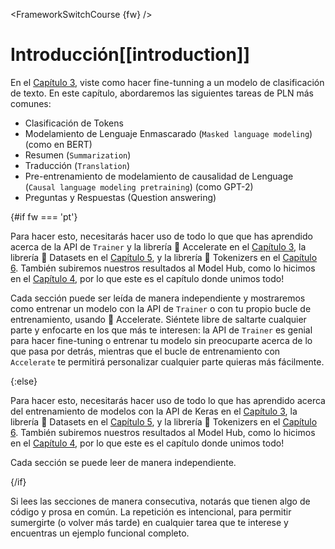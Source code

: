 <FrameworkSwitchCourse {fw} />

# Introducción[[introduction]]

<CourseFloatingBanner
    chapter={7}
    classNames="absolute z-10 right-0 top-0"
/>

En el [Capítulo 3](/course/chapter3), viste como hacer fine-tunning a un modelo de clasificación de texto. En este capítulo, abordaremos las siguientes tareas de PLN más comunes:

- Clasificación de Tokens
- Modelamiento de Lenguaje Enmascarado (`Masked language modeling`) (como en BERT)
- Resumen (`Summarization`)
- Traducción (`Translation`)
- Pre-entrenamiento de modelamiento de causalidad de Lenguage (`Causal language modeling pretraining`) (como GPT-2)
- Preguntas y Respuestas (Question answering)

{#if fw === 'pt'}

Para hacer esto, necesitarás hacer uso de todo lo que que has aprendido acerca de la API de `Trainer` y la librería 🤗 Accelerate en el [Capítulo 3](/course/chapter3), la librería 🤗 Datasets en el [Capítulo 5](/course/chapter5), y la librería 🤗 Tokenizers en el [Capítulo 6](/course/chapter6). También subiremos nuestros resultados al Model Hub, como lo hicimos en el [Capítulo 4](/course/chapter4), por lo que este es el capítulo donde unimos todo!

Cada sección puede ser leída de manera independiente y mostraremos como entrenar un modelo con la API de `Trainer` o con tu propio bucle de entrenamiento, usando 🤗 Accelerate. Siéntete libre de saltarte cualquier parte y enfocarte en los que más te interesen: la API de `Trainer` es genial para hacer fine-tuning o entrenar tu modelo sin preocuparte acerca de lo que pasa por detrás, mientras que el bucle de entrenamiento con `Accelerate` te permitirá personalizar cualquier parte quieras más fácilmente.

{:else}

Para hacer esto, necesitarás hacer uso de todo lo que has aprendido acerca del entrenamiento de modelos con la API de Keras en el [Capítulo 3](/course/chapter3), la librería 🤗 Datasets en el [Capítulo 5](/course/chapter5), y la librería 🤗 Tokenizers en el [Capítulo 6](/course/chapter6). También subiremos nuestros resultados al Model Hub, como lo hicimos en el [Capítulo 4](/course/chapter4), por lo que este es el capítulo donde unimos todo!

Cada sección se puede leer de manera independiente.

{/if}


<Tip>

Si lees las secciones de manera consecutiva, notarás que tienen algo de código y prosa en común. La repetición es intencional, para permitir sumergirte (o volver más tarde) en cualquier tarea que te interese y encuentras un ejemplo funcional completo.

</Tip>
